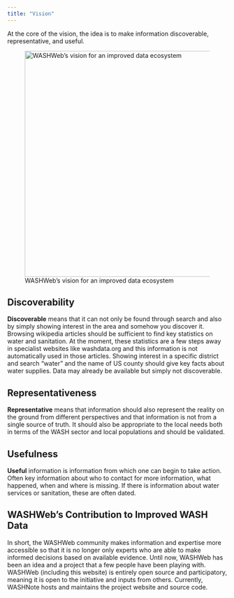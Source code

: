 ```yaml
---
title: "Vision"
---
```


At the core of the vision, the idea is to make information discoverable, representative, and useful.

![WASHWeb's vision for an improved data ecosystem](images/washwebvision.png){fig-align="center" width="518"}

## Discoverability

**Discoverable** means that it can not only be found through search and also by simply showing interest in the area and somehow you discover it. Browsing wikipedia articles should be sufficient to find key statistics on water and sanitation. At the moment, these statistics are a few steps away in specialist websites like washdata.org and this information is not automatically used in those articles. Showing interest in a specific district and search "water" and the name of US county should give key facts about water supplies. Data may already be available but simply not discoverable.

## Representativeness

**Representative** means that information should also represent the reality on the ground from different perspectives and that information is not from a single source of truth. It should also be appropriate to the local needs both in terms of the WASH sector and local populations and should be validated.

## Usefulness 

**Useful** information is information from which one can begin to take action. Often key information about who to contact for more information, what happened, when and where is missing. If there is information about water services or sanitation, these are often dated.

## WASHWeb's Contribution to Improved WASH Data

In short, the WASHWeb community makes information and expertise more accessible so that it is no longer only experts who are able to make informed decisions based on available evidence. Until now, WASHWeb has been an idea and a project that a few people have been playing with. WASHWeb (including this website) is entirely open source and participatory, meaning it is open to the initiative and inputs from others. Currently, WASHNote hosts and maintains the project website and source code.
